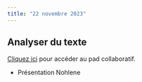 ```yaml
---
title: "22 novembre 2023"
---
```


## Analyser du texte

::: {.callout-note}

[Cliquez ici](https://demo.hedgedoc.org/DBX6gmv5SWOI5msQuaNgFQ#) pour accéder au pad collaboratif.

:::

- Présentation Nohlene


